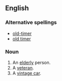 ==English==
{{wikipedia}}
===Alternative spellings===
* [[old-timer]]
* [[old timer]]
===Noun===
{{en-noun}}

# An [[elderly]] person.
# A [[veteran]].
# A [[vintage car]].